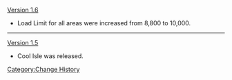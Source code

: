 [[Version 1.6]]
*Load Limit for all areas were increased from 8,800 to 10,000.
----
[[Version 1.5]]
*Cool Isle was released.
<noinclude>[[Category:Change History]]</noinclude>